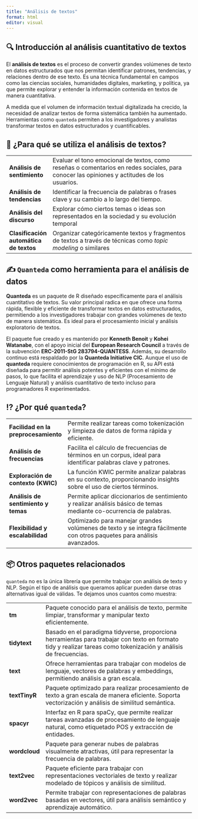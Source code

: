 ```yaml
---
title: "Análisis de textos"
format: html
editor: visual
---
```


## 🔍 Introducción al análisis cuantitativo de textos

El **análisis de textos** es el proceso de convertir grandes volúmenes de texto en datos estructurados que nos permitan identificar patrones, tendencias, y relaciones dentro de ese texto. Es una técnica fundamental en campos como las ciencias sociales, humanidades digitales, marketing, y política, ya que permite explorar y entender la información contenida en textos de manera cuantitativa.

A medida que el volumen de información textual digitalizada ha crecido, la necesidad de analizar textos de forma sistemática también ha aumentado. Herramientas como `quanteda` permiten a los investigadores y analistas transformar textos en datos estructurados y cuantificables.

## 🤔 ¿Para qué se utiliza el análisis de textos?

|                                        |                                                                                                                                            |
|----------------------------------------|--------------------------------------------------------------------------------------------------------------------------------------------|
| **Análisis de sentimiento**            | Evaluar el tono emocional de textos, como reseñas o comentarios en redes sociales, para conocer las opiniones y actitudes de los usuarios. |
| **Análisis de tendencias**             | Identificar la frecuencia de palabras o frases clave y su cambio a lo largo del tiempo.                                                    |
| **Análisis del discurso**              | Explorar cómo ciertos temas o ideas son representados en la sociedad y su evolución temporal                                               |
| **Clasificación automática de textos** | Organizar categóricamente textos y fragmentos de textos a través de técnicas como *topic modeling* o similares                             |

## ✍️ `Quanteda` como herramienta para el análisis de datos

**Quanteda** es un paquete de R diseñado específicamente para el análisis cuantitativo de textos. Su valor principal radica en que ofrece una forma rápida, flexible y eficiente de transformar textos en datos estructurados, permitiendo a los investigadores trabajar con grandes volúmenes de texto de manera sistemática. Es ideal para el procesamiento inicial y análisis exploratorio de textos.

El paquete fue creado y es mantenido por **Kenneth Benoit** y **Kohei Watanabe**, con el apoyo inicial del **European Research Council** a través de la subvención **ERC-2011-StG 283794-QUANTESS**. Además, su desarrollo continuo está respaldado por la **Quanteda Initiative CIC**. Aunque el uso de **quanteda** requiere conocimientos de programación en R, su API está diseñada para permitir análisis potentes y eficientes con el mínimo de pasos, lo que facilita el aprendizaje y uso de NLP (Procesamiento de Lenguaje Natural) y análisis cuantitativo de texto incluso para programadores R experimentados.

## ⁉️ ¿Por qué `quanteda`?

|                                      |                                                                                                                        |
|--------------------------------------|------------------------------------------------------------------------------------------------------------------------|
| **Facilidad en la preprocesamiento** | Permite realizar tareas como tokenización y limpieza de datos de forma rápida y eficiente.                             |
| **Análisis de frecuencias**          | Facilita el cálculo de frecuencias de términos en un corpus, ideal para identificar palabras clave y patrones.         |
| **Exploración de contexto (KWIC)**   | La función KWIC permite analizar palabras en su contexto, proporcionando insights sobre el uso de ciertos términos.    |
| **Análisis de sentimiento y temas**  | Permite aplicar diccionarios de sentimiento y realizar análisis básico de temas mediante co-ocurrencia de palabras.    |
| **Flexibilidad y escalabilidad**     | Optimizado para manejar grandes volúmenes de texto y se integra fácilmente con otros paquetes para análisis avanzados. |

## 📦 Otros paquetes relacionados

`quanteda` no es la única librería que permite trabajar con análisis de texto y NLP. Según el tipo de análisis que queramos aplicar pueden darse otras alternativas igual de válidas. Te dejamos unos cuantos como muestra:

|               |                                                                                                                                                                   |
|---------------|-------------------------------------------------------------------------------------------------------------------------------------------------------------------|
| **tm**        | Paquete conocido para el análisis de texto, permite limpiar, transformar y manipular texto eficientemente.                                                        |
| **tidytext**  | Basado en el paradigma tidyverse, proporciona herramientas para trabajar con texto en formato tidy y realizar tareas como tokenización y análisis de frecuencias. |
| **text**      | Ofrece herramientas para trabajar con modelos de lenguaje, vectores de palabras y embeddings, permitiendo análisis a gran escala.                                 |
| **textTinyR** | Paquete optimizado para realizar procesamiento de texto a gran escala de manera eficiente. Soporta vectorización y análisis de similitud semántica.               |
| **spacyr**    | Interfaz en R para spaCy, que permite realizar tareas avanzadas de procesamiento de lenguaje natural, como etiquetado POS y extracción de entidades.              |
| **wordcloud** | Paquete para generar nubes de palabras visualmente atractivas, útil para representar la frecuencia de palabras.                                                   |
| **text2vec**  | Paquete eficiente para trabajar con representaciones vectoriales de texto y realizar modelado de tópicos y análisis de similitud.                                 |
| **word2vec**  | Permite trabajar con representaciones de palabras basadas en vectores, útil para análisis semántico y aprendizaje automático.                                     |
